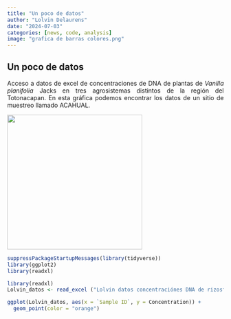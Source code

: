 ```yaml
---
title: "Un poco de datos"
author: "Lolvin Delaurens"
date: "2024-07-03"
categories: [news, code, analysis]
image: "grafica de barras colores.png"
---
```


## Un poco de datos

::: {style="text-align: justify"}
Acceso a datos de excel de concentraciones de DNA de plantas de *Vanilla planifolia* Jacks en tres agrosistemas distintos de la región del Totonacapan. En esta gráfica podemos encontrar los datos de un sitio de muestreo llamado ACAHUAL.
:::


![](vainilla.jpg){width="314"}

```r
suppressPackageStartupMessages(library(tidyverse))
library(ggplot2)
library(readxl)

library(readxl)
Lolvin_datos <- read_excel ("Lolvin datos concentraciónes DNA de rizosfera primeras muestras Quantus.xlsx")

```

```r
ggplot(Lolvin_datos, aes(x = `Sample ID`, y = Concentration)) +
  geom_point(color = "orange")
```
